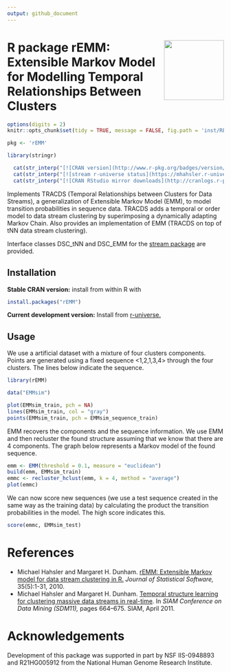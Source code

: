 ```yaml
---
output: github_document
---
```


# <img src='man/figures/logo.svg' align="right" height="139" />R package rEMM: Extensible Markov Model for Modelling Temporal Relationships Between Clusters

```r
options(digits = 2)
knitr::opts_chunk$set(tidy = TRUE, message = FALSE, fig.path = 'inst/README_files/')
```

```r
pkg <- 'rEMM'

library(stringr)

  cat(str_interp("[![CRAN version](http://www.r-pkg.org/badges/version/${pkg})](https://CRAN.R-project.org/package=${pkg})\n"))
  cat(str_interp("[![stream r-universe status](https://mhahsler.r-universe.dev/badges/${pkg})](https://mhahsler.r-universe.dev/ui#package:${pkg})\n"))
  cat(str_interp("[![CRAN RStudio mirror downloads](http://cranlogs.r-pkg.org/badges/grand-total/${pkg})](https://CRAN.R-project.org/package=${pkg})\n"))
```

Implements TRACDS (Temporal Relationships 
    between Clusters for Data Streams), a generalization of 
    Extensible Markov Model (EMM), 
    to model transition probabilities in sequence data. TRACDS adds a temporal or order model
    to data stream clustering by superimposing a dynamically adapting
    Markov Chain. Also provides an implementation of EMM (TRACDS on top of tNN 
    data stream clustering). 

Interface classes  DSC_tNN and DSC_EMM for the [stream package](https://github.com/mhahsler/stream) are provided.  

## Installation

**Stable CRAN version:** install from within R with

```r
install.packages("rEMM")
```

__Current development version:__ Install from [r-universe.](https://mhahsler.r-universe.dev/ui#package:rEMM)

## Usage

We use a artificial dataset with a mixture of four clusters components. Points are generated using a fixed sequence 
<1,2,1,3,4> through the four clusters. The lines below indicate the sequence.

```r
library(rEMM)

data("EMMsim")

plot(EMMsim_train, pch = NA)
lines(EMMsim_train, col = "gray")
points(EMMsim_train, pch = EMMsim_sequence_train)
```

EMM recovers the components and the sequence information. We use EMM and then recluster the found structure assuming
that we know that there are 4 components. The graph below represents a Markov model of the found sequence.

```r
emm <- EMM(threshold = 0.1, measure = "euclidean")
build(emm, EMMsim_train)
emmc <- recluster_hclust(emm, k = 4, method = "average")
plot(emmc)
```

We can now score new sequences (we use a test sequence created in the same way as the training data) by calculating the product the transition probabilities in the model. The high score indicates this.

```r
score(emmc, EMMsim_test)
```

# References
* Michael Hahsler and Margaret H. Dunham. 
  [rEMM: Extensible Markov model for data stream clustering in R.](http://dx.doi.org/10.18637/jss.v035.i05) 
  _Journal of Statistical Software,_ 35(5):1-31, 2010.
* Michael Hahsler and Margaret H. Dunham. 
  [Temporal structure learning for clustering massive data 
    streams in real-time](https://doi.org/10.1137/1.9781611972818.57). 
  In _SIAM Conference on Data Mining (SDM11),_ pages 664--675. SIAM, April 2011.

# Acknowledgements
    
Development of this  package was supported in part by NSF IIS-0948893 and R21HG005912 from
the National Human Genome Research Institute.
